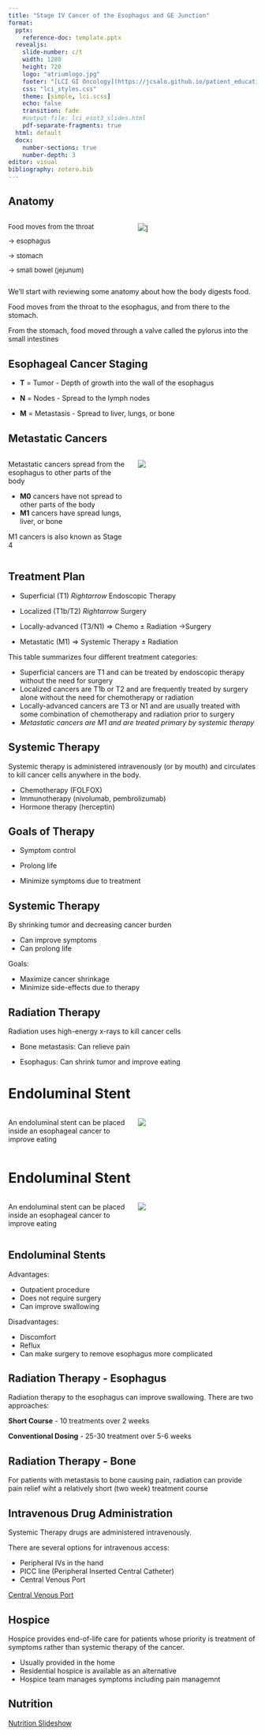 ```yaml
---
title: "Stage IV Cancer of the Esophagus and GE Junction"
format: 
  pptx: 
    reference-doc: template.pptx
  revealjs:
    slide-number: c/t
    width: 1280
    height: 720
    logo: "atriumlogo.jpg"
    footer: "[LCI GI Oncology](https://jcsalo.github.io/patient_education/LCI.html)"
    css: "lci_styles.css"
    theme: [simple, lci.scss]
    echo: false
    transition: fade
    #output-file: lci_esot3_slides.html
    pdf-separate-fragments: true
  html: default
  docx:
    number-sections: true
    number-depth: 3
editor: visual
bibliography: zotero.bib
---
```


## Anatomy

:::::: columns
::: {.column width="50%"}
:::{style="font-size: 95%;"}
Food moves from the throat

$\rightarrow$ esophagus

$\rightarrow$ stomach

$\rightarrow$ small bowel (jejunum)
:::
:::

:::: {.column width="50%"}
::: {.content-visible unless-format="docx"}
![](https://deidt7p41jzcy.cloudfront.net/Eso_Anatomy_Labels.png)]
:::
::::
::::::

::: {.content-hidden unless-format="docx"}
We'll start with reviewing some anatomy about how the body digests food.

Food moves from the throat to the esophagus, and from there to the stomach.  

From the stomach, food moved through a valve called the pylorus into the small intestines
:::


## Esophageal Cancer Staging {tbl-colwidths="[20,10,70]"}




-   **T** = Tumor - Depth of growth into the wall of the esophagus


-   **N** = Nodes - Spread to the lymph nodes


-   **M** = Metastasis - Spread to liver, lungs, or bone

## Metastatic Cancers

:::::: columns
::: {.column width="50%"}
Metastatic cancers spread from the esophagus to other parts of the body

-   **M0** cancers have not spread to other parts of the body
-   **M1** cancers have spread lungs, liver, or bone


M1 cancers is also known as Stage 4
:::

:::: {.column width="50%"}
::: {.content-visible unless-format="docx"}
![](https://deidt7p41jzcy.cloudfront.net/Eso_M_Stage.png)
:::
::::
::::::

## Treatment Plan


-   Superficial (T1) $Rightarrow$ Endoscopic Therapy


-   Localized (T1b/T2) $Rightarrow$ Surgery


-   Locally-advanced (T3/N1) $\Rightarrow$ Chemo $\pm$ Radiation $\rightarrow$Surgery

-   Metastatic (M1) $\Rightarrow$ Systemic Therapy $\pm$ Radiation

::: {.content-hidden unless-format="docx"}
This table summarizes four different treatment categories:

-   Superficial cancers are T1 and can be treated by endoscopic therapy without the need for surgery
-   Localized cancers are T1b or T2 and are frequently treated by surgery alone without the need for chemotherapy or radiation
-   Locally-advanced cancers are T3 or N1 and are usually treated with some combination of chemotherapy and radiation prior to surgery
-   *Metastatic cancers are M1 and are treated primary by systemic therapy*
:::

## Systemic Therapy

Systemic therapy is administered intravenously (or by mouth) and circulates to kill cancer cells anywhere in the body.

- Chemotherapy (FOLFOX)
- Immunotherapy (nivolumab, pembrolizumab)
- Hormone therapy (herceptin)

## Goals of Therapy


- Symptom control


- Prolong life


- Minimize symptoms due to treatment

## Systemic Therapy

By shrinking tumor and decreasing cancer burden

- Can improve symptoms
- Can prolong life

Goals:

- Maximize cancer shrinkage
- Minimize side-effects due to therapy

## Radiation Therapy

Radiation uses high-energy x-rays to kill cancer cells

- Bone metastasis: Can relieve pain

- Esophagus: Can shrink tumor and improve eating

# Endoluminal Stent

:::::: columns
::: {.column width="50%"}
An endoluminal stent can be placed inside an esophageal cancer to improve eating
:::

:::: {.column width="50%"}
::: {.content-visible unless-format="docx"}
![](https://deidt7p41jzcy.cloudfront.net/wallflex_eso.png)
:::
::::
::::::


# Endoluminal Stent

:::::: columns
::: {.column width="50%"}
An endoluminal stent can be placed inside an esophageal cancer to improve eating
:::

:::: {.column width="50%"}
::: {.content-visible unless-format="docx"}
![](https://deidt7p41jzcy.cloudfront.net/nci_stent_433292.jpg)
:::
::::
::::::

## Endoluminal Stents

Advantages:

- Outpatient procedure 
- Does not require surgery
- Can improve swallowing

Disadvantages:

- Discomfort
- Reflux
- Can make surgery to remove esophagus more complicated


## Radiation Therapy - Esophagus

Radiation therapy to the esophagus can improve swallowing. There are two approaches:

**Short Course**
- 10 treatments over 2 weeks

**Conventional Dosing**
- 25-30 treatment over 5-6 weeks


## Radiation Therapy - Bone



For patients with metastasis to bone causing pain, radiation can provide pain relief wiht a relatively short (two week) treatment course

## Intravenous Drug Administration

Systemic Therapy drugs are administered intravenously.

There are several options for intravenous access:

-   Peripheral IVs in the hand
-   PICC line (Peripheral Inserted Central Catheter)
-   Central Venous Port

[Central Venous Port](lci_cvport.htm)


## Hospice

Hospice provides end-of-life care for patients whose priority is treatment of symptoms rather than systemic therapy of the cancer.

- Usually provided in the home
- Residential hospice is available as an alternative
- Hospice team manages symptoms including pain managemnt

## Nutrition

[Nutrition Slideshow](lci_nutrition.htm)
